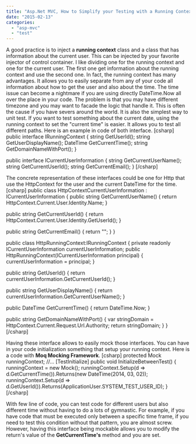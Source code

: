 ```yaml
---
title: "Asp.Net MVC, How to Simplify your Testing with a Running Contextual Class"
date: "2015-02-13"
categories: 
  - "asp-mvc"
  - "test"
---
```


A good practice is to inject a **running context** class and a class that has information about the current user. This can be injected by your favorite injector of control container. I like dividing one for the running context and one for the current user. The first one get information about the running context and use the second one. In fact, the running context has many advantages. It allows you to easily separate from any of your code all information about how to get the user and also about the time. The time issue can become a nightmare if you are using directly DateTime.Now all over the place in your code. The problem is that you may have different timezone and you may want to facade the logic that handle it. This is often the cause if you have severs around the world. It is also the simplest way to unit test. If you want to test something about the current date, using the running context to set the "current time" is easier. It allows you to test all different paths. Here is an example in code of both interface. \[csharp\] public interface IRunningContext { string GetUserId(); string GetUserDisplayName(); DateTime GetCurrentTime(); string GetDomainNameWithPort(); }

public interface ICurrentUserInformation { string GetCurrentUserName(); string GetCurrentUserId(); string GetCurrentEmail(); } \[/csharp\]

The concrete representation of these interfaces could be one for Http that use the HttpContext for the user and the current DateTime for the time. \[csharp\] public class HttpContextCurrentUserInformation : ICurrentUserInformation { public string GetCurrentUserName() { return HttpContext.Current.User.Identity.Name; }

public string GetCurrentUserId() { return HttpContext.Current.User.Identity.GetUserId(); }

public string GetCurrentEmail() { return ""; } }

public class HttpRunningContext:IRunningContext { private readonly ICurrentUserInformation currentUserInformation; public HttpRunningContext(ICurrentUserInformation principal) { currentUserInformation = principal; }

public string GetUserId() { return currentUserInformation.GetCurrentUserId(); }

public string GetUserDisplayName() { return currentUserInformation.GetCurrentUserName(); }

public DateTime GetCurrentTime() { return DateTime.Now; }

public string GetDomainNameWithPort() { var stringDomain = HttpContext.Current.Request.Url.Authority; return stringDomain; } } \[/csharp\]

Having these interface allows to easily mock those interfaces. You can have in your code initialization something that setup your running context. Here is a code with **Moq Mocking Framework**. \[csharp\] protected Mock<IRunningContext> runningContext; //... \[TestInitialize\] public void InitializeBetweenTest() { runningContext = new Mock<IRunningContext>(); runningContext.Setup(d => d.GetCurrentTime()).Returns(new DateTime(2014, 03, 02)); runningContext.Setup(d => d.GetUserId()).Returns(ApplicationUser.SYSTEM\_TEST\_USER\_ID); } \[/csharp\]

With few line of code, you can test code for different users but also different time without having to do a lots of gymnastic. For example, if you have code that must be executed only between a specific time frame, if you need to test this condition without that pattern, you are almost screw. However, having this interface being mockable allows you to modify the return's value of the **GetCurrentTime's** method and you are set.
